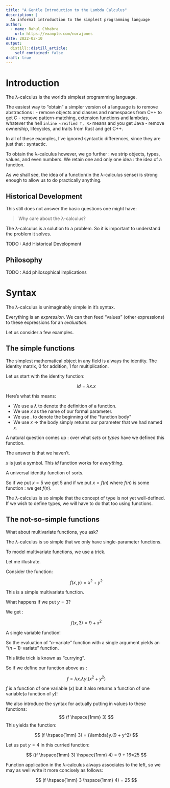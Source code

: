 ```yaml
---
title: "A Gentle Introduction to the Lambda Calculus"
description: |
  An informal introduction to the simplest programming language
author:
  - name: Rahul Chhabra
    url: https://example.com/norajones
date: 2022-02-10
output:
  distill::distill_article:
    self_contained: false
draft: true
---
```

# Introduction
The λ-calculus is the world's simplest programming language. 

The easiest way to "obtain" a simpler version of a language is to remove abstractions :
- remove objects and classes and namespaces from C++ to get C
- remove pattern-matching, extension functions and lambdas, whatever the hell `inline <reified T, R>` means and you get Java
- remove ownership, lifecycles, and traits from Rust and get C++.

In all of these examples, I've ignored syntactic differences, since they are just that : syntactic.

To obtain the λ-calculus however, we go further : we strip objects, types, values, and even numbers.
We retain one and only one idea : the idea of a function. 

As we shall see, the idea of a function(in the λ-calculus sense) is strong enough to allow us to do practically anything.

## Historical Development

This still does not answer the basic questions one might have:

>Why care about the λ-calculus?

The λ-calculus is a solution to a problem. So it is important to understand the problem it solves.

TODO : Add Historical Development

## Philosophy

TODO : Add philosophical implications

# Syntax

The λ-calculus is unimaginably simple in it's syntax.

Everything is an _expression_. We can then feed "values" (other expressions) to these expressions for an _evaluation_.

Let us consider a few examples.

## The simple functions

The simplest mathematical object in any field is always the identity. The identity matrix, $0$ for addition, $1$ for multiplication. 

Let us start with the identity function:

$$
    id = {\lambda}x.x
$$

Here's what this means:

- We use a ${\lambda}$ to denote the definition of a function. 
- We use $x$ as the name of our formal parameter.
- We use $.$ to denote the beginning of the "function body"
- We use $x$ => the body simply returns our parameter that we had named $x$.


A natural question comes up : over what _sets_ or _types_ have we defined this function.

The answer is that we haven't.

$x$ is just a symbol. This $id$ function works for _everything_. 

A universal identity function of sorts.

So if we put $x=5$ we get $5$ and if we put $x=f(n)$ where $f(n)$ is some function : we get $f(n)$. 

The λ-calculus is so simple that the concept of type is not yet well-defined. If we wish to define types, we will have to do that too using functions.

## The not-so-simple functions

What about multivariate functions, you ask?

The λ-calculus is so simple that we only have single-parameter functions.

To model multivariate functions, we use a trick.

Let me illustrate.

Consider the function:

$$
    f(x, y) = x^2 + y^2 
$$

This is a simple multivariate function.

What happens if we put $y=3$?

We get :

$$
    f(x, 3) = 9 + x^2
$$

A single variable function!

So the evaluation of "$n$-variate" function with a single argument yields an "$(n - 1)$-variate" function.

This little trick is known as "currying".

So if we define our function above as :

$$
    f = {\lambda}x.{\lambda}y.(x^2 + y^2)
$$

$f$ is a function of one variable ($x$) but it also returns a function of one variable(a function of $y$)!

We also introduce the syntax for actually putting in values to these functions:
$$
    (f \hspace{1mm} 3)
$$
This yields the function:

$$
    (f \hspace{1mm} 3) = {\lambda}y.(9 + y^2)
$$

Let us put $y=4$ in this curried function:

$$
    ((f \hspace{1mm} 3) \hspace{1mm} 4) = 9 + 16=25
$$

Function application in the λ-calculus always associates to the left, so we may as well write it more concisely as follows:

$$
    (f \hspace{1mm} 3 \hspace{1mm} 4) = 25
$$
